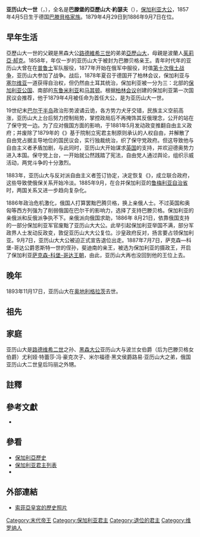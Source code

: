 {{Infobox royalty
|name        = 亞歷山大一世
|image       = Alexander-von-Battemberg.jpg
|succession  = [[保加利亞君主列表|保加利亚大公]]
|reign       = 1879年4月29日-1886年9月7日（{{age in years and days|1879|4|29|1886|9|7|age=no}}）
|successor   = [[斐迪南一世_(保加利亞)|斐迪南一世]]
|birth_date  = {{Birth date|1857|4|5|df=y}}
|birth_place = [[倫巴第－威尼托王國|倫巴第－威尼托王國]][[維洛那|維洛那]]（位於今[[義大利|義大利]]）
|death_date  = {{Death date and age|1893|10|23|1857|4|5|df=y}}
|death_place = [[奧匈帝國|奧匈帝國]][[格拉茲|格拉茲]]
|spouse      = 約翰娜·洛伊辛格
|house       = [[黑森王朝|黑森王朝]]巴滕堡系
|father      = [[亞歷山大_(黑森-達姆施塔特)|黑森-達姆施塔特王子亞歷山大]]
|mother      = 尤利婭·特蕾莎·馮·豪克
}}

'''亚历山大一世'''（{{lang-bg|Александър I}}，{{bd|1857年|4月5日|1893年|11月17日|catIdx=A}}），全名是'''巴滕堡的亞歷山大·約瑟夫'''（{{lang|bg|'''Александър Йозеф Батенберг'''}}），[[保加利亞君主列表|保加利亚大公]]，1857年4月5日生于德国[[巴滕貝格家族|巴滕貝格家族]]。1879年4月29日到1886年9月7日在位。

== 早年生活 ==
亞歷山大一世的父親是黑森大公[[路德維希三世_(黑森大公)|路德維希三世]]的弟弟[[亚历山大_(黑森-达姆施塔特)|亞歷山大]]，母親是波蘭人[[茱莉亞·郝克|茱莉亞·郝克]]。1858年，年仅一岁的亚历山大于被封为巴滕贝格亲王。青年时代年的亚历山大曾在在[[普鲁士|普鲁士]]军队服役，1877年开始在俄军中服役，时值[[俄土战争_(1877年-1878年)|第十次俄土战争]]，亚历山大参加了战争。战后，1878年夏召于德国开了柏林会议，保加利亚与[[塞尔维亚|塞尔维亚]]一道获得自治权，但仍然由土耳其统治，保加利亚被一分为三：北部的[[保加利亚公国|保加利亚公国]]、南部的[[东鲁米利亚|东鲁米利亚]]和[[马其顿|马其顿]]。根据[[柏林会议|柏林会议]]创建的保加利亚第一次国民议会推荐，他于1879年4月被任命为首任大公，是为亚历山大一世。

19世纪末[[巴尔干半岛|巴尔干半岛]]政治形势波谲云诡，各方势力犬牙交错，民族主义空前高涨，亚历山大上台后努力控制局势，掌控政局后不再掩饰其反俄理念，公开的站在了保守党一边。为了应对俄国方面的影响，于1881年5月发动政变推翻自由主义政府；并废除了1879年的《{{tsl|en|Tarnovo Constitution|特维尔诺沃宪法}}》基于院制立宪君主制原则承认的人权自由，并解散了自由党占据主导地位的国民议会，实行独裁统治，织了保守党政府。但这导致他与自由主义者矛盾加剧，与此同时，亚历山大开始谋求[[英国|英国]]的支持，并欢迎德奥势力进入本国。保守党上台，一开始就公然践踏了宪法，自由党人通过舆论，组织示威活动，两党斗争的十分激烈。

1883年，亚历山大与反对派自由主义者签订协定，决定恢复《{{tsl|en|Tarnovo Constitution|特维尔诺沃宪法}}》，成立联合政府，这些导致使俄保关系开始冷淡。1885年9月，在合并保加利亚的[[鲁梅利亚自治省|鲁梅利亚自治省]]时，两国关系又进一步趋向复杂化。

1886年政治危机激化，俄国人打算罢黜巴腾贝格，换上亲俄人士。不过英国和奥匈等西方列强为了削弱俄国在巴尔干的影响力，选择了支持巴滕贝格。保加利亚的亲俄派和反俄派争执不下。亲俄派向俄国求助，1886年 8月21日，依靠俄国支持的一部分保加利亚军官废黜了亚历山大大公。此举引起保加利亚举国不满，部分军政界人士发动反政变，敦促亚历山大大公复位。沙皇政府反对，扬言要占领保加利亚。9月7日，亚历山大大公被迫正式宣告退位出走。1887年7月7日，萨克森—科堡-哥达公爵恩斯特一世的侄孙，斐迪南的亲王，被选为保加利亚的摄政王，开启了保加利亚[[萨克森-科堡-哥达王朝|萨克森-科堡-哥达王朝]]，由此，亚历山大再也没回到他的王位上去。

==晚年==
1893年11月17日，亚历山大在[[奥地利|奥地利]][[格拉茨|格拉茨]]去世。

== 祖先 ==
{{Ahnentafel top|先祖}}<center>
{{ahnentafel-compact5
| style = font-size: 85%; 
|boxstyle_1=background-color: #ddf;
|boxstyle_2=background-color: #fdd;
|boxstyle_3=background-color: #ffc;
|boxstyle_4=background-color: #dfd;
|1='''保加利亞大公亞歷山大一世'''
|2='''父：'''黑森-達姆施塔特的[[亞歷山大_(黑森-達姆施塔特)|亞歷山大王子]]
|3='''母：'''[[茱莉亞·郝克|茱莉亞·郝克]]
|4='''祖父：'''黑森大公[[路德維希二世_(黑森大公)|路德維希二世]]
|5='''祖母：'''[[巴登的威廉明妮|巴登的威廉明妮]]
|6='''外祖父：'''{{le|漢斯·莫里茨·郝克|John Maurice Hauke}}
|7='''外祖母：'''索菲·拉芳坦恩
|8='''曾祖父：'''黑森大公[[路德維希一世_(黑森大公)|路德維希一世]]
|9='''曾祖母：'''[[黑森-達姆施塔特的路易絲_(1761-1829)|黑森-達姆施塔特的路易絲]]
|10='''外曾祖父：'''[[卡爾·路德維希_(巴登)|巴登的卡爾·路德維希]]
|11='''外曾祖母：'''[[黑森-達姆施塔特的阿瑪莉埃|黑森-達姆施塔特的阿瑪莉埃]]
|12='''外曾祖父：'''{{le|腓特烈·卡爾·埃曼努爾·郝克|Friedrich Karl Emanuel Hauke}}
|13='''外曾祖母：'''{{le|瑪麗亞·莎樂美·施韋本豪瑟|Maria Salomé Schweppenhäuser}}
|14='''外曾祖父：'''{{le|法蘭茲·利奧波德·拉芳坦恩|Franz Leopold Lafontaine}}
|15='''外曾祖母：'''瑪麗亞·特蕾莎·寇爾內里
}}</center>
{{ahnentafel bottom}}

==家庭==
亚历山大是[[路德维希二世_(黑森大公)|路德维希二世]]之孙、[[黑森大公|黑森大公]]亚历山大与波兰女伯爵（后为巴滕贝格女伯爵）尤利娅·特蕾莎·冯·豪克次子、米尔福德·黑文侯爵路易·亚历山大之弟，俄国亚历山大二世皇后玛丽之外甥。

==註釋==
{{NoteFoot}}

==參考文獻==
{{reflist}}
*{{1911}}

==參看==
*[[保加利亞歷史|保加利亞歷史]]
*[[保加利亚君主列表|保加利亚君主列表]]
*{{le|巴滕堡的亞歷山大一世墓|Battenberg Mausoleum}}

==外部連結==
*[https://web.archive.org/web/20170917121427/http://www.stara-sofia.com/dvorec.html 索菲亞皇宮的歷史照片]

{{Authority control}}

[[Category:末代帝王|Category:末代帝王]]
[[Category:保加利亚君主|Category:保加利亚君主]]
[[Category:退位的君主|Category:退位的君主]]
[[Category:维罗纳人|Category:维罗纳人]]